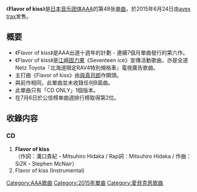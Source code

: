 {{Multiple issues|
{{unreferenced|time=2015-06-01T15:23:14+00:00}}
{{Notability Unreferenced|time=2020-02-22T07:54:53+00:00}}
}}
{{Infobox Single
| Name           = Flavor of kiss
| Cover          = CGKqK2RU4AMA7at.jpg
| Artist         = [[AAA_(團體)|AAA]]
| Album          = [[AAA_10th_ANNIVERSARY_BEST|AAA 10th ANNIVERSARY BEST]]
| A-side         = Flavor of kiss
| B-side         = 
| Released       = 2015年6月24日
| Format         = [[單曲|單曲]]
| Recorded       = 2015年<br/>{{JPN}}
| Genre          = [[J-POP|J-POP]]
| Lenght         =
| Label          = [[avex_trax|avex trax]]
| Writer         = 
| Producer       = [[masato_max_matsuura|masato max matsuura]]
| Certification  = 
| Chart position = * 週間最高排名第2位<small>（[[Oricon公信榜|Oricon]]）</small>
* 2015年6月度月排名第11名
| Last single    = [[明日之光|明日之光]]<br/>（2015年）
| This single    = '''Flavor of kiss'''<br/>（2015年）
| Next single    = [[LOVER|LOVER]]<br/>（2015年）
| Misc           =
}}

《'''Flavor of kiss'''》是[[日本|日本]][[音乐团体|音乐团体]][[AAA_(团体)|AAA]]的第48张[[单曲|单曲]]，於2015年6月24日由[[avex_trax|avex trax]]发售。

== 概要 ==
* 《Flavor of kiss》是AAA出道十週年的計劃 - 連續7個月單曲發行的第六作。
* 《Flavor of kiss》是[[江崎固力果|江崎固力果]]《Seventeen ice》宣傳活動歌曲，亦是全道Netz Toyota『北海道限定RAV4特別規格車』電視廣告歌曲。
* 主打曲《Flavor of kiss》由[[與真司郎|與真司郎]]作開頭。
* 與前作相同，此單曲並未收錄任何B面曲。
* 此單曲只有「CD ONLY」1個版本。
* 在7月6日於公信榜单曲週排行榜取得第2位。

== 收錄内容 ==
===CD===
# '''Flavor of kiss'''<br/>（作詞：溝口貴紀・Mitsuhiro Hidaka / Rap詞：Mitsuhiro Hidaka / 作曲：SiZK・Stephen McNair）
# Flavor of kiss (Instrumental)

{{AAA}}
{{DEFAULTSORT:Flavor of kiss}}
[[Category:AAA歌曲|Category:AAA歌曲]]
[[Category:2015年單曲|Category:2015年單曲]]
[[Category:愛貝克思歌曲|Category:愛貝克思歌曲]]